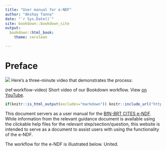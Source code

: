 ```yaml
--- 
title: "User manual for e-NDF"
author: "Akshay Tanna"
date: "`r Sys.Date()`"
site: bookdown::bookdown_site
output:
  bookdown::html_book:
    theme: cerulean

---
```

# Preface{-}
![](images/eNDF_logo.png)
Here's a three-minute video that demonstrates the process:

(ref:workflow-video) Short video of our Bookdown workflow. View [on YouTube](https://youtu.be/8uFABzUG6Lw).

```r
if(knitr::is_html_output(excludes="markdown")) knitr::include_url("https://www.youtube.com/embed/8uFABzUG6Lw")
```


This document servers as a user manual for the [BfN-BRT CITES e-NDF](https://user.cites-endf.org). While information from the relevant guidance document is available using the clickable help files for the relevant step/section/question, this website is intended to serve as a document to assist users with using the functionality of the e-NDF.

The workflow for the e-NDF is illustrated below. United.